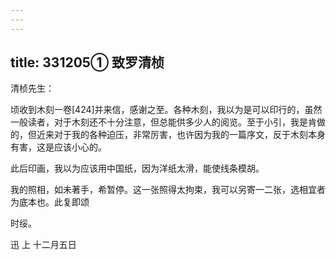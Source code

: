 ```yaml
---
---
---
```

title: 331205① 致罗清桢
---




清桢先生：

顷收到木刻一卷[424]并来信，感谢之至。各种木刻，我以为是可以印行的，虽然一般读者，对于木刻还不十分注意，但总能供多少人的阅览。至于小引，我是肯做的，但近来对于我的各种迫压，非常厉害，也许因为我的一篇序文，反于木刻本身有害，这是应该小心的。

此后印画，我以为应该用中国纸，因为洋纸太滑，能使线条模胡。

我的照相，如未著手，希暂停。这一张照得太拘束，我可以另寄一二张，选相宜者为底本也。此复即颂

时绥。

迅 上 十二月五日